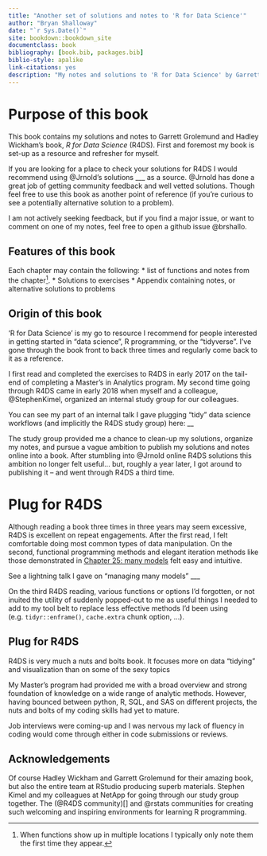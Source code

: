 ```yaml
--- 
title: "Another set of solutions and notes to 'R for Data Science'"
author: "Bryan Shalloway"
date: "`r Sys.Date()`"
site: bookdown::bookdown_site
documentclass: book
bibliography: [book.bib, packages.bib]
biblio-style: apalike
link-citations: yes
description: "My notes and solutions to 'R for Data Science' by Garrett Grolemund and Hadley Wickham"
---
```



# Purpose of this book

This book contains my solutions and notes to Garrett Grolemund and Hadley Wickham's book, *R for Data Science* (R4DS). First and foremost my book is set-up as a resource and refresher for myself. 

If you are looking for a place to check your solutions for R4DS I would recommend using @Jrnold's solutions ___ as a source. @Jrnold has done a great job of getting community feedback and well vetted solutions. Though feel free to use this book as another point of reference (if you're curious to see a potentially alternative solution to a problem).

I am not actively seeking feedback, but if you find a major issue, or want to comment on one of my notes, feel free to open a github issue @brshallo.

## Features of this book

Each chapter may contain the following:
* list of functions and notes from the chapter^[When functions show up in multiple locations I typically only note them the first time they appear.]. 
* Solutions to exercises
* Appendix containing notes, or alternative solutions to problems

## Origin of this book

'R for Data Science' is my go to resource I recommend for people interested in getting started in "data science", R programming, or the "tidyverse". I've gone through the book front to back three times and regularly come back to it as a reference.

I first read and completed the exercises to R4DS in early 2017 on the tail-end of completing a Master's in Analytics program. My second time going through R4DS came in early 2018 when myself and a colleague, @StephenKimel, organized an internal study group for our colleagues.

You can see my part of an internal talk I gave plugging "tidy" data science workflows (and implicitly the R4DS study group) here: __

The study group provided me a chance to clean-up my solutions, organize my notes, and pursue a vague ambition to publish my solutions and notes online into a book. After stumbling into @Jrnold online R4DS solutions this ambition no longer felt useful... but, roughly a year later, I got around to publishing it -- and went through R4DS a third time.

# Plug for R4DS

Although reading a book three times in three years may seem excessive, R4DS is excellent on repeat engagements. After the first read, I felt comfortable doing most common types of data manipulation. On the second, functional programming methods and elegant iteration methods like those demonstrated in [Chapter 25: many models](https://r4ds.had.co.nz/many-models.html) felt easy and intuitive. 

See a lightning talk I gave on "managing many models" ___

On the third R4DS reading, various functions or options I'd forgotten, or not inuited the utility of suddenly popped-out to me as useful things I needed to add to my tool belt to replace less effective methods I'd been using (e.g. `tidyr::enframe()`, `cache.extra` chunk option, ...).

## Plug for R4DS

R4DS is very much a nuts and bolts book. It focuses more on data "tidying" and visualization than on some of the sexy topics 

My Master's program had provided me with a broad overview and strong foundation of knowledge on a wide range of analytic methods. However, having bounced between python, R, SQL, and SAS on different projects, the nuts and bolts of my coding skills had yet to mature. 

Job interviews were coming-up and I was nervous my lack of fluency in coding would come through either in code submissions or reviews.

## Acknowledgements

Of course Hadley Wickham and Garrett Grolemund for their amazing book, but also the entire team at RStudio producing superb materials. Stephen Kimel and my colleagues at NetApp for going through our study group together. The (@R4DS community)[] and @rstats communities for creating such welcoming and inspiring environments for learning R programming.

